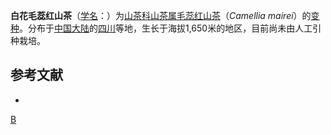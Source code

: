 {{Infraspeciesbox 
| genus = Camellia
| species = mairei
| varietas = alba
| authority = 
}}

'''白花毛蕊红山茶'''（[[学名|学名]]：{{lang|la|''Camellia mairei'' var. ''alba''}}）为[[山茶科|山茶科]][[山茶属|山茶属]][[毛蕊红山茶|毛蕊红山茶]]（''Camellia mairei''）的[[变种|变种]]。分布于[[中国大陆|中国大陆]]的[[四川|四川]]等地，生长于海拔1,650米的地区，目前尚未由人工引种栽培。

== 参考文献 ==
<div class="references-small">
* {{cite web| url =http://www.bioinfo.cn/db05/KmzwSpecies.php?action=view&id=28899| title =白花毛蕊红山茶（变种）| work =《中国高等植物数据库全库》| publisher =中国科学院微生物研究所| author =昆明植物研究所| accessdate =2009-02-26| deadurl =yes| archiveurl =https://web.archive.org/web/20160305054330/http://www.bioinfo.cn/db05/KmzwSpecies.php?action=view&id=28899| archivedate =2016-03-05}}
</div>
{{Taxonbar|from=Q18231267}}

[[Category:山茶属|B]]


{{植物小作品}}